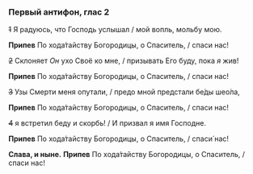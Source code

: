 ### Первый антифон, глас 2

~~1~~ Я радуюсь, что Господь услышал /  мой вопль, мольбу мою.

**Припев** По хода́тайству Богородицы, о Спаситель, / спаси нас!

~~2~~ Склоняет *Он* ухо Своё ко мне, / призывать Его буду, пока *я* жив!

**Припев** По хода́тайству Богородицы, о Спаситель, / спаси нас!

~~3~~ Узы Смерти меня опутали, / предо мной предстали бе́ды шео́ла,

**Припев** По хода́тайству Богородицы, о Спаситель, / спаси нас!

~~4~~ я встретил беду и скорбь! / И призвал я имя Господне.

**Припев** По хода́тайству Богородицы, о Спаситель, / спаси́ нас!

**Слава, и ныне.** **Припев** По хода́тайству Богородицы, о Спаситель, / спаси нас!
